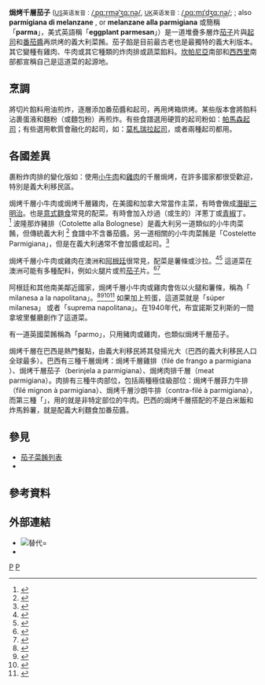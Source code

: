 
{{Infobox food
|name=焗烤千層茄子
|image=[[File:Melanzane_alla_parmigiana.jpg|250px]]
|caption=焗烤千層茄子
|country=[[意大利|意大利]]
|region=[[坎帕尼亚大区|坎帕尼亚]]、[[西西里岛|西西里岛]]、[[帕爾馬_(意大利)|帕爾馬]]
|main_ingredient=[[茄子|茄子]]或裹粉的[[肉類|肉類]]、[[起司|起司]]、番茄醬
|variations=小牛肉、雞肉
}}
'''焗烤千層茄子''' (<small>[[美国英语|US]]</small><small>英语发音：</small><span title="国际音标" class="IPA" style="font-family: 'Charis SIL', 'Doulos SIL', 'Linux Libertine', 'Segoe UI', 'Lucida Sans Unicode', 'Code2000', 'Gentium', 'Gentium Alternative', 'TITUS Cyberbit Basic', 'Arial Unicode MS', 'IPAPANNEW', 'Chrysanthi Unicode', 'GentiumAlt', 'Bitstream Vera', 'Bitstream Cyberbit', 'Hiragino Kaku Gothic Pro', 'Lucida Grande', sans-serif; text-decoration:none!important">[[Wikipedia:英語國際音標|/]]<span class="IPA nopopups">[[Wikipedia:英語國際音標#.E7.AC.A6.E8.99.9F|<span title="/ˌ/ secondary stress follows" style="border-bottom:1px dotted">ˌ</span>]]</span><span class="IPA nopopups">[[Wikipedia:英語國際音標#.E7.AC.A6.E8.99.9F|<span title=" 'p' in 'pie' " style="border-bottom:1px dotted">p</span>]]</span><span class="IPA nopopups">[[Wikipedia:英語國際音標#.E7.AC.A6.E8.99.9F|<span title="/ɑː/ 'a' in 'father' " style="border-bottom:1px dotted">ɑː</span>]]</span><span class="IPA nopopups">[[Wikipedia:英語國際音標#.E7.AC.A6.E8.99.9F|<span title=" 'r' in 'rye' " style="border-bottom:1px dotted">r</span>]]</span><span class="IPA nopopups">[[Wikipedia:英語國際音標#.E7.AC.A6.E8.99.9F|<span title=" 'm' in 'my' " style="border-bottom:1px dotted">m</span>]]</span><span class="IPA nopopups">[[Wikipedia:英語國際音標#.E7.AC.A6.E8.99.9F|<span title="/ə/ 'u' in 'syrup' " style="border-bottom:1px dotted">ə</span>]]</span><span class="IPA nopopups">[[Wikipedia:英語國際音標#.E7.AC.A6.E8.99.9F|<span title="/ˈ/ primary stress follows" style="border-bottom:1px dotted">ˈ</span>]]</span><span class="IPA nopopups">[[Wikipedia:英語國際音標#.E7.AC.A6.E8.99.9F|<span title="/ʒ/ 's' in 'pleasure' " style="border-bottom:1px dotted">ʒ</span>]]</span><span class="IPA nopopups">[[Wikipedia:英語國際音標#.E7.AC.A6.E8.99.9F|<span title="/ɑː/ 'a' in 'father' " style="border-bottom:1px dotted">ɑː</span>]]</span><span class="IPA nopopups">[[Wikipedia:英語國際音標#.E7.AC.A6.E8.99.9F|<span title=" 'n' in 'nigh' " style="border-bottom:1px dotted">n</span>]]</span><span class="IPA nopopups">[[Wikipedia:英語國際音標#.E7.AC.A6.E8.99.9F|<span title="/ə/ 'u' in 'syrup' " style="border-bottom:1px dotted">ə</span>]]</span>[[Wikipedia:英語國際音標|/]]</span>, <small>[[英国英语|UK]]</small><small>英语发音：</small><span title="国际音标" class="IPA" style="font-family: 'Charis SIL', 'Doulos SIL', 'Linux Libertine', 'Segoe UI', 'Lucida Sans Unicode', 'Code2000', 'Gentium', 'Gentium Alternative', 'TITUS Cyberbit Basic', 'Arial Unicode MS', 'IPAPANNEW', 'Chrysanthi Unicode', 'GentiumAlt', 'Bitstream Vera', 'Bitstream Cyberbit', 'Hiragino Kaku Gothic Pro', 'Lucida Grande', sans-serif; text-decoration:none!important">[[Wikipedia:英語國際音標|/]]<span class="IPA nopopups">[[Wikipedia:英語國際音標#.E7.AC.A6.E8.99.9F|<span title="/ˌ/ secondary stress follows" style="border-bottom:1px dotted">ˌ</span>]]</span><span class="IPA nopopups">[[Wikipedia:英語國際音標#.E7.AC.A6.E8.99.9F|<span title=" 'p' in 'pie' " style="border-bottom:1px dotted">p</span>]]</span><span class="IPA nopopups">[[Wikipedia:英語國際音標#.E7.AC.A6.E8.99.9F|<span title="/ɑː/ 'a' in 'father' " style="border-bottom:1px dotted">ɑː</span>]]</span><span class="IPA nopopups">[[Wikipedia:英語國際音標#.E7.AC.A6.E8.99.9F|<span title=" 'm' in 'my' " style="border-bottom:1px dotted">m</span>]]</span><span class="IPA nopopups">[[Wikipedia:英語國際音標#.E7.AC.A6.E8.99.9F|<span title="/ɪ/ short 'i' in 'bid' " style="border-bottom:1px dotted">ɪ</span>]]</span><span class="IPA nopopups">[[Wikipedia:英語國際音標#.E7.AC.A6.E8.99.9F|<span title="/ˈ/ primary stress follows" style="border-bottom:1px dotted">ˈ</span>]]</span><span class="IPA nopopups">[[Wikipedia:英語國際音標#.E7.AC.A6.E8.99.9F|<span title="/dʒ/ 'j' in 'jam' " style="border-bottom:1px dotted">dʒ</span>]]</span><span class="IPA nopopups">[[Wikipedia:英語國際音標#.E7.AC.A6.E8.99.9F|<span title="/ɑː/ 'a' in 'father' " style="border-bottom:1px dotted">ɑː</span>]]</span><span class="IPA nopopups">[[Wikipedia:英語國際音標#.E7.AC.A6.E8.99.9F|<span title=" 'n' in 'nigh' " style="border-bottom:1px dotted">n</span>]]</span><span class="IPA nopopups">[[Wikipedia:英語國際音標#.E7.AC.A6.E8.99.9F|<span title="/ə/ 'u' in 'syrup' " style="border-bottom:1px dotted">ə</span>]]</span>[[Wikipedia:英語國際音標|/]]</span>; {{IPA-it|parmiˈdʒaːna|lang}}; also '''parmigiana di melanzane''' {{IPA-it|parmiˈdʒaːna di melanˈdzaːne; -ˈtsa-}}, or '''melanzane alla parmigiana''' {{IPA-it|melanˈdzaːne alla parmiˈdʒaːna; -ˈtsa-}}或簡稱「'''parma'''」，美式英語稱「'''eggplant parmesan'''」）是一道堆疊多層炸[[茄子|茄子]]片與[[乾酪|起司]]和[[番茄沙司|番茄醬]]再烘烤的義大利菜餚。茄子餡是目前最古老也是最獨特的義大利版本。其它變種有雞肉、牛肉或其它種類的炸肉排或蔬菜餡料。[[坎帕尼亚大区|坎帕尼亞]]南部和[[西西里岛|西西里]]南部都宣稱自己是這道菜的起源地。

== 烹調 ==
將切片餡料用油煎炸，逐層添加番茄醬和起司，再用烤箱烘烤。某些版本會將餡料沾裹蛋液和麵粉（或麵包粉）再煎炸。有些食譜選用硬質的起司粉如：[[帕馬森乾酪|帕馬森起司]]；有些選用軟質會融化的起司，如：[[莫薩里拉乾酪|莫札瑞拉起司]]，或者兩種起司都用。

== 各國差異 ==
裹粉炸肉排的變化版如：使用[[小牛肉|小牛肉]]和[[雞肉|雞肉]]的千層焗烤，在許多國家都很受歡迎，特別是義大利移民區。

焗烤千層小牛肉或焗烤千層雞肉，在美國和加拿大常當作主菜，有時會做成[[潛艇三明治|潛艇三明治]]。也是[[意式麵食|意式麵食]]常見的配菜。有時會加入炒過（或生的）洋蔥丁或[[菜椒|青椒]]丁。<ref>{{cite web|url=http://www.foodnetwork.com/recipes/cooking-live/veal-parmigiana-recipe/index.html|title=Veal Parmigiana Recipe|accessdate=2014-03-23|date=<!--undated-->|last=Ostrosky|first=Marie|publisher=Food Network|archive-date=2014-01-07|archive-url=https://web.archive.org/web/20140107205732/http://www.foodnetwork.com/recipes/cooking-live/veal-parmigiana-recipe/index.html|dead-url=no}}</ref> 波隆那炸豬排（Cotolette alla Bolognese）是義大利另一道類似的小牛肉菜餚，但傳統義大利 <ref>{{cite web|url=http://italianfood.about.com/od/beefbracioleetc/r/blr0229.htm|title=Veal Parmigiana Recipe – Cotolette alla Bolognese – Easy Veal Parmigiana Recipe|accessdate=2014-03-23|author=<!--Staff writer(s); no by-line.-->|date=2014-03-03|last=Phillips|first=Kyle|publisher=Italianfood.about.com|deadurl=yes|archiveurl=https://web.archive.org/web/20140712164720/http://italianfood.about.com/od/beefbracioleetc/r/blr0229.htm|archivedate=2014-07-12}}</ref> 食譜中不含番茄醬。另一道相關的小牛肉菜餚是「Costelette Parmigiana」，但是在義大利通常不會加醬或起司。<ref>{{cite web|url=http://www.chowhound.com/food-news/53553/fake-accent/|title=Fake Accent|accessdate=November 1, 2015|date=October 12, 2006|last=Kaminski|first=Margot|website={{tsl|en|Chowhound||Chowhound}}|archive-date=2019-05-20|archive-url=https://web.archive.org/web/20190520053517/https://www.chowhound.com/food-news/53553/fake-accent/|dead-url=no}}</ref>

焗烤千層小牛肉或雞肉在澳洲和[[阿根廷|阿根廷]]很常見，配菜是薯條或沙拉。<ref>{{cite web|url=http://www.huffingtonpost.com/the-daily-meal/americas-best-chicken-par_b_3437241.html|title=America's Best Chicken Parm Sandwiches|accessdate=14 May 2014|author=<!--Staff writer(s); no by-line.-->|date=13 June 2013|work=The Huffington Post|archive-date=2018-09-30|archive-url=https://web.archive.org/web/20180930014721/https://www.huffingtonpost.com/the-daily-meal/americas-best-chicken-par_b_3437241.html|dead-url=no}}</ref><ref>{{cite news|url=http://weblogs.clarin.com/revistaenie-nerdsallstar/2012/05/11/milanesa_napolitana/|title=Milanesa napolitana|last=Pisarro|first=Marcelo|date=2012-05-11|newspaper={{tsl|en|Clarín (Argentine newspaper)||Clarín (Argentine newspaper)}}|location=Buenos Aires, Argentina|language=es|access-date=2016-12-29|archive-url=https://web.archive.org/web/20140517140858/http://weblogs.clarin.com/revistaenie-nerdsallstar/2012/05/11/milanesa_napolitana/|archive-date=2014-05-17|dead-url=yes}}</ref> 這道菜在澳洲可能有多種配料，例如火腿片或煎[[茄|茄子]]片。<ref name="Levin2004-08-07">{{cite news|url=http://www.theage.com.au/articles/2004/08/04/1091557910488.html|title=Keeping abreast of the Parma best|last=Levin|first=Darren|date=2004-08-07|newspaper=[[世纪报|The Age]]|location=Melbourne, Victoria|page=A2.2|accessdate=2016-12-29|archive-date=2012-10-11|archive-url=https://web.archive.org/web/20121011230155/http://www.theage.com.au/articles/2004/08/04/1091557910488.html|dead-url=no}}</ref><ref name="Peucker2001-01-02">{{cite news|url=http://www.news.com.au/national/the-parmi-police/story-e6frfkp9-1225980130317|title=They're the parmi police Duo in quest for Adelaide's best|last=Peucker|first=Christie|date=2011-01-02|newspaper={{tsl|en|Sunday Mail (Adelaide)||Sunday Mail}}|location=Adelaide, South Australia|page=20|accessdate=2016-12-29|archive-date=2015-08-15|archive-url=https://web.archive.org/web/20150815023432/http://www.news.com.au/national/the-parmi-police/story-e6frfkp9-1225980130317|dead-url=no}}</ref>

阿根廷和其他南美鄰近國家，焗烤千層小牛肉或雞肉會佐以火腿和薯條，稱為「 milanesa a la napolitana」。<ref>{{cite web|url=http://weblogs.clarin.com/revistaenie-nerdsallstar/2012/05/11/milanesa_napolitana/|title=Milanesa napolitana|date=2012-05-11|last=Pisarro|first=Marcelo|language=es|newspaper={{tsl|en|Clarín (Argentine newspaper)||Clarín (Argentine newspaper)}}|access-date=2016-12-29|archive-url=https://web.archive.org/web/20140517140858/http://weblogs.clarin.com/revistaenie-nerdsallstar/2012/05/11/milanesa_napolitana/|archive-date=2014-05-17|dead-url=yes}}</ref><ref>{{cite news|url=http://www.elreporte.com.uy/milanesa-a-la-napolitana/|title=Milanesa a la napolitana|date=2013-04-25|language=es|website=El Reporte|author=<!--Staff writer(s); no by-line.-->|accessdate=2016-12-29|archive-date=2021-11-09|archive-url=https://web.archive.org/web/20211109164016/https://www.elreporte.com.uy/milanesa-a-la-napolitana/|dead-url=no}}</ref><ref>{{cite news|url=http://www.abc.com.py/edicion-impresa/suplementos/gastronomia/el-origen-de-la-milanesa-557404.html |title=El origen de la milanesa |date=2013-04-13 |newspaper={{tsl|en|Diario ABC Color||ABC Color}} |language=es |author=<!--Staff writer(s); no by-line.--> |deadurl=yes |archiveurl=https://web.archive.org/web/20140517151454/http://www.abc.com.py/edicion-impresa/suplementos/gastronomia/el-origen-de-la-milanesa-557404.html |archivedate=2014-05-17 }}</ref><ref>{{cite web|url=http://elgranchef.imujer.com/6386/clasica-milanesa-napolitana-de-argentina|title=Clásica milanesa napolitana de Argentina|date=2012-07-13|last=Asier|first=Soren|language=es|website=iMujer|access-date=2016-12-29|archive-date=2015-06-18|archive-url=https://web.archive.org/web/20150618030822/http://elgranchef.imujer.com/6386/clasica-milanesa-napolitana-de-argentina|dead-url=no}}</ref> 如果加上煎蛋，這道菜就是「<span>súper milanesa」</span> 或者「<span>suprema napolitana</span>」。在1940年代，布宜諾斯艾利斯的一間拿坡里餐廳創作了這道菜。

有一道英國菜餚稱為「parmo」，只用豬肉或雞肉，也類似焗烤千層茄子。

焗烤千層在巴西是熱門餐點，由義大利移民將其發揚光大（巴西的義大利移民人口全球最多）。巴西有三種千層焗烤：焗烤千層雞排（<span>filé de frango a parmigiana</span> ）、焗烤千層茄子（<span>berinjela a parmigiana</span>）、焗烤肉排千層（<span>meat parmigiana）</span>。肉排有三種牛肉部位，包括兩種極佳級部位：焗烤千層菲力牛排（<span>filé mignon à parmigiana</span>）、焗烤千層沙朗牛排（<span>contra-filé à parmigiana）</span>，而第三種「{{tsl|pt|Bife à parmegiana|bife à parmegiana}}<span>」，</span>用的就是非特定部位的牛肉。巴西的焗烤千層搭配的不是白米飯和炸馬鈴薯，就是配義大利麵食加番茄醬。

== 參見 ==
* [[茄子菜餚列表|茄子菜餚列表]]
* {{tsl|en|List of veal dishes||小牛肉菜餚列表}}

== 參考資料 ==
{{reflist}}

== 外部連結 ==
* [[File:Wikibooks-logo-en-noslogan.svg|替代=]]{{cookbook-inline|Melanzane Parmigiana}}
* {{Commons-inline}}
[[Category:鸡肉制品与鸡肉菜肴|P]]
[[Category:意大利饮食|P]]